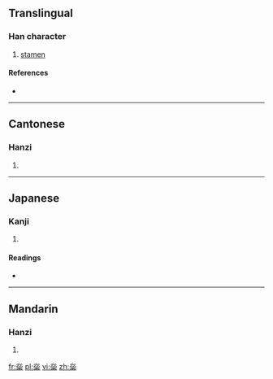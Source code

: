 ==Translingual==

===Han character===
{{Han char|rn=75|rad=木|as=12|sn=16|four=3390<sub>4</sub>|canj=心心心木 (PPPD)|ids=⿱[[惢]][[木]]}}

# [[stamen]]

====References====
* {{Han ref|kx=0554.150|dkj=15569|dj=0943.060|hdz=21296.090|uh=6A64|ud=27236|bh=E9D0|bd=59856}}

----

==Cantonese==

===Hanzi===
{{yue-hanzi|jyut=|y=yeui5}}

# {{defn|Cantonese|sort=木12}}

----

==Japanese==

===Kanji===
{{ja-kanji|grade=|rs=木12}}

# {{defn|Japanese|sort=木12}}

====Readings====
* {{ja-readings|on=[[ずい]] (zui), [[に]] (ni)|kun=[[たれる]] (tareru)}}

----

==Mandarin==

===Hanzi===
{{cmn-hanzi|pin=[[ruǐ]] ([[rui3]])|wg=jui<sup>3</sup>}}

# {{defn|Mandarin|sort=木12}}

[[fr:橤]]
[[pl:橤]]
[[vi:橤]]
[[zh:橤]]